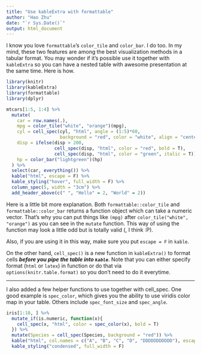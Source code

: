 ```yaml
---
title: "Use kableExtra with formattable"
author: "Hao Zhu"
date: "`r Sys.Date()`"
output: html_document
---
```


I know you love `formattable`'s `color_tile` and `color_bar`. I do too. In my mind, these two features are among the best visualization methods in a tabular format. You may wonder if it's possible use it together with `kableExtra` so you can have a nested table with awesome presentation at the same time. Here is how. 

```r
library(knitr)
library(kableExtra)
library(formattable)
library(dplyr)
```

```r
mtcars[1:5, 1:4] %>%
  mutate(
    car = row.names(.),
    mpg = color_tile("white", "orange")(mpg),
    cyl = cell_spec(cyl, "html", angle = (1:5)*60, 
                    background = "red", color = "white", align = "center"),
    disp = ifelse(disp > 200,
                  cell_spec(disp, "html", color = "red", bold = T),
                  cell_spec(disp, "html", color = "green", italic = T)),
    hp = color_bar("lightgreen")(hp)
  ) %>%
  select(car, everything()) %>%
  kable("html", escape = F) %>%
  kable_styling("hover", full_width = F) %>%
  column_spec(5, width = "3cm") %>%
  add_header_above(c(" ", "Hello" = 2, "World" = 2))
```

Here is a little bit more explanation. Both `formattable::color_tile` and `formattable::color_bar` returns a function object which can take a numeric vector. That's why you can put things like `(mpg)` after `color_tile("white", "orange")` as you can see in the `mutate` function. This way of using the function may look a little odd but is totally valid (, I think :P).

Also, if you are using it in this way, make sure you put `escape = F` in `kable`. 

On the other hand, `cell_spec()` is a new function in `kableExtra()` to format cells _**before you pipe the table into `kable`**_. Note that you can either specify format (`html` or `latex`) in function or do that via `options(knitr.table.format)` so you don't need to do it everytime. 

***

I also added a few helper functions to use together with cell_spec. One good example is `spec_color`, which gives you the ability to use viridis color map in your table. Others include `spec_font_size` and `spec_angle`. 

```r
iris[1:10, ] %>%
  mutate_if(is.numeric, function(x){
    cell_spec(x, "html", color = spec_color(x), bold = T)
  }) %>%
  mutate(Species = cell_spec(Species, background = "red")) %>%
  kable("html", col.names = c("A", "B", "C", "D", "DDDDDDDDDDD"), escape = F, align = "c") %>%
  kable_styling("condensed", full_width = F)
```


